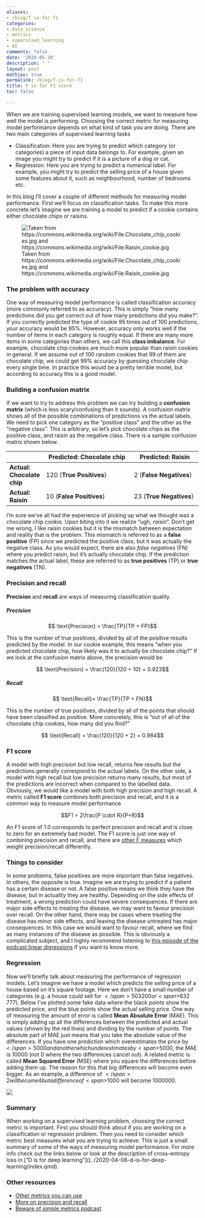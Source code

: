 ```yaml
---
aliases:
- /blog/f-is-for-f1
categories:
- data_science
- metrics
- supervised_learning
- AI
comments: false
date: '2020-05-20'
description: " "
layout: post
mathjax: true
permalink: /blog/f-is-for-f1
title: F is for F1 score
toc: false

---
```


When we are training supervised learning models, we want to measure how well the model is performing. Choosing the correct metric for measuring model performance depends on what kind of task you are doing. There are two main categories of supervised learning tasks

* Classification: Here you are trying to predict which category (or categories) a piece of input data belongs to. For example, given an image you might try to predict if it is a picture of a dog or cat.
* Regression: Here you are trying to predict a numerical label. For example, you might try to predict the selling price of a house given some features about it, such as neighbourhood, number of bedrooms etc.

In this blog I’ll cover a couple of different methods for measuring model performance. First we’ll focus on classification tasks. To make this more concrete let’s imagine we are training a model to predict if a cookie contains either chocolate chips or raisins. 

![Taken from https://commons.wikimedia.org/wiki/File:Chocolate_chip_cookies.jpg and https://commons.wikimedia.org/wiki/File:Raisin_cookie.jpg](cookie_class_small.png )

### The problem with accuracy

One way of measuring model performance is called classification accuracy (more commonly referred to as accuracy). This is simply “how many predictions did you get correct out of how many predictions did you make?”. If you correctly predicted the type of cookie 95 times out of 100 predictions, your accuracy would be 95%. However, accuracy only works well if the number of items in each category is roughly equal. If there are many more items in some categories than others, we call this **class imbalance**. For example, chocolate chip cookies are much more popular than raisin cookies in general. If we assume out of 100 random cookies that 99 of them are chocolate chip, we could get 99% accuracy by guessing chocolate chip every single time. In practice this would be a pretty terrible model, but according to accuracy this is a good model. 

### Building a confusion matrix

If we want to try to address this problem we can try building a **confusion matrix** (which is less scary/confusing than it sounds). A confusion matrix shows all of the possible combinations of predictions vs the actual labels. We need to pick one category as the “positive class” and the other as the “negative class”. This is arbitrary, so let’s pick chocolate chips as the positive class, and raisin as the negative class. There is a sample confusion matrix shown below.

| | **Predicted: Chocolate chip** | **Predicted: Raisin** |
|-|-------------------------------|-----------------------|
| **Actual: Chocolate chip** | 120 (**True Positives**) |  2 (**False Negatives**) |
| **Actual: Raisin** | 10 (**False Positives**) | 23 (**True Negatives**) |

I’m sure we’ve all had the experience of picking up what we thought was a chocolate chip cookie. Upon biting into it we realize “ugh, *raisin*”. Don’t get me wrong, I like raisin cookies but it is the mismatch between expectation and reality that is the problem. This mismatch is referred to as a **false positive** (FP) since we predicted the positive class, but it was actually the negative class. As you would expect, there are also *false negatives* (FN) where you predict raisin, but it’s actually chocolate chip. If the prediction matches the actual label, these are referred to as **true positives** (TP) or **true negatives** (TN).

### Precision and recall

**Precision** and **recall** are ways of measuring classification quality.

##### Precision

$$ \text{Precision} = \frac{TP}{TP + FP}$$

This is the number of true positives, divided by all of the positive results predicted by the model.
In our cookie example, this means “when you predicted chocolate chip, how likely was it to actually be chocolate chip?” If we look at the confusion matrix above, the precision would be

$$ \text{Precision} = \frac{120}{120 + 10} = 0.923$$

##### Recall

$$ \text{Recall}= \frac{TP}{TP + FN}$$

This is the number of true positives, divided by all of the points that should have been classified as positive. More concretely, this is “out of all of the chocolate chip cookies, how many did you find?”

$$ \text{Recall} = \frac{120}{120 + 2} = 0.984$$

### F1 score

A model with high precision but low recall, returns few results but the predictions generally correspond to the actual labels. On the other side, a model with high recall but low precision returns many results, but most of the predictions are incorrect when compared to the labelled data. Obviously, we would like a model with both high precision and high recall. A metric called **F1 score** combines both precision and recall, and it is a common way to measure model performance

$$F1 = 2\frac{P \cdot R}{P+R}$$

An F1 score of 1.0 corresponds to perfect precision and recall and is close to zero for an extremely bad model. The F1 score is just one way of combining precision and recall, and there are [other F measures](https://en.wikipedia.org/wiki/F1_score) which weight precision/recall differently.

### Things to consider

In some problems, false positives are more important than false negatives. In others, the opposite is true. Imagine we are trying to predict if a patient has a certain disease or not. A false positive means we think they have the disease, but in actuality they are healthy. Depending on the side effects of treatment, a wrong prediction could have severe consequences. If there are major side effects to treating the disease, we may want to favour precision over recall. On the other hand, there may be cases where treating the disease has minor side effects, and leaving the disease untreated has major consequences. In this case we would want to favour recall, where we find as many instances of the disease as possible. This is obviously a complicated subject, and I highly recommend listening to [this episode of the podcast linear digressions](http://lineardigressions.com/episodes/2019/12/22/data-scientists-beware-of-simple-metrics) if you want to know more.

### Regression

Now we’ll briefly talk about measuring the performance of regression models. Let’s imagine we have a model which predicts the selling price of a house based on it’s square footage. Here we don’t have a small number of categories (e.g. a house could sell for <span>$</span>503 200 or <span>$</span>632 777). Below I’ve plotted some fake data where the black points show the predicted price, and the blue points show the actual selling price. One way of measuring the amount of error is called **Mean Absolute Error** (MAE). This is simply adding up all the differences between the predicted and actual values (shown by the red lines) and dividing by the number of points. The absolute part of MAE just means that you take the absolute value of the differences. If you have one prediction which overestimates the price by <span>$</span>5000 and another which underestimates by <span>$</span>5000, the MAE is 10000 (not 0 where the two differences cancel out). A related metric is called **Mean Squared Error** (MSE) where you square the differences before adding them up. The reason for this that big differences will become even bigger. As an example, a difference of <span>$</span>2 will become 4 but a difference of <span>$</span>1000 will become 1000000.

![](mean_absolute_error_house_price.png)

### Summary

When working on a supervised learning problem, choosing the correct metric is important. First you should think about if you are working on a classification or regression problem. Then you need to consider which metric best measures what you are trying to achieve. This is just a small summary of some of the ways of measuring model performance. For more info check out the links below or look at the description of cross-entropy loss in ["D is for deep learning"]((../2020-04-08-d-is-for-deep-learning/index.qmd).

### Other resources

* [Other metrics you can use](https://towardsdatascience.com/metrics-to-evaluate-your-machine-learning-algorithm-f10ba6e38234)
* [More on precision and recall](https://scikit-learn.org/stable/auto_examples/model_selection/plot_precision_recall.html)
* [Beware of simple metrics podcast](http://lineardigressions.com/episodes/2019/12/22/data-scientists-beware-of-simple-metrics)
